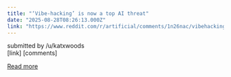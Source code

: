 ```yaml
---
title: "‘Vibe-hacking’ is now a top AI threat"
date: "2025-08-28T08:26:13.000Z"
link: "https://www.reddit.com/r/artificial/comments/1n26nac/vibehacking_is_now_a_top_ai_threat/"
---
```


submitted by    /u/katxwoods  
 [link]   [comments]

[Read more](https://www.reddit.com/r/artificial/comments/1n26nac/vibehacking_is_now_a_top_ai_threat/)
